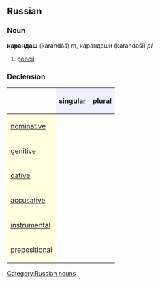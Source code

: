==Russian==
[[Category:Russian nouns]]
===Noun===
'''карандаш''' (karandáš) ''m'', карандаши (karandaší) ''pl''

#[[pencil]]

===Declension===
{| border="1" cellpadding="4" cellspacing="0"
!
! style="background-color: #EFEFFF" align="center"|[[singular]]
! style="background-color: #EFEFFF" align="center"|[[plural]]
|-
! style="background-color: #FFFFE0" align="left"|[[nominative case|nominative]]
| align="center"|{{RUchar|каранда́ш}}
| align="center"|{{RUchar|карандаши́}}
|-
! style="background-color: #FFFFE0" align="left"|[[genitive case|genitive]]
| align="center"|{{RUchar|карандаша́}}
| align="center"|{{RUchar|карандаше́й}}
|-
! style="background-color: #FFFFE0" align="left"|[[dative case|dative]]
| align="center"|{{RUchar|карандашу́}}
| align="center"|{{RUchar|карандаша́м}}
|-
! style="background-color: #FFFFE0" align="left"|[[accusative case|accusative]]
| align="center"|{{RUchar|каранда́ш}}
| align="center"|{{RUchar|карандаши́}}
|-
! style="background-color: #FFFFE0" align="left"|[[instrumental case|instrumental]]
| align="center"|{{RUchar|карандашо́м}}
| align="center"|{{RUchar|карандаша́ми}}
|-
! style="background-color: #FFFFE0" align="left"|[[prepositional case|prepositional]]
| align="center"|{{RUchar|о карандаше́}}
| align="center"|{{RUchar|о карандаша́х}}
|}